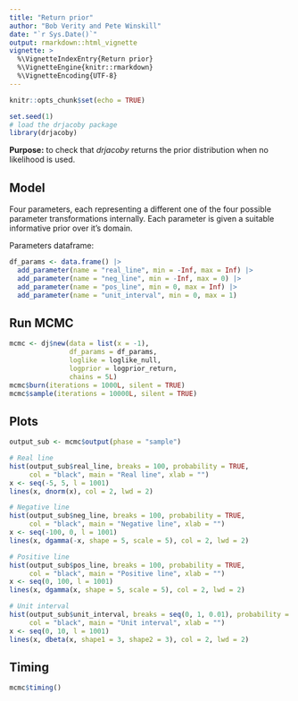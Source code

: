 ---
title: "Return prior"
author: "Bob Verity and Pete Winskill"
date: "`r Sys.Date()`"
output: rmarkdown::html_vignette
vignette: >
  %\VignetteIndexEntry{Return prior}
  %\VignetteEngine{knitr::rmarkdown}
  %\VignetteEncoding{UTF-8}
---

```{r setup, include=FALSE}
knitr::opts_chunk$set(echo = TRUE)
```

```{r, echo = FALSE}
set.seed(1)
# load the drjacoby package
library(drjacoby)
```
**Purpose:** to check that *drjacoby* returns the prior distribution when no likelihood is used.

## Model

Four parameters, each representing a different one of the four possible parameter transformations internally. Each parameter is given a suitable informative prior over it's domain.

Parameters dataframe:

```{r}
df_params <- data.frame() |>
  add_parameter(name = "real_line", min = -Inf, max = Inf) |>
  add_parameter(name = "neg_line", min = -Inf, max = 0) |>
  add_parameter(name = "pos_line", min = 0, max = Inf) |>
  add_parameter(name = "unit_interval", min = 0, max = 1)
```

## Run MCMC

```{r}
mcmc <- dj$new(data = list(x = -1),
               df_params = df_params,
               loglike = loglike_null,
               logprior = logprior_return,
               chains = 5L)
mcmc$burn(iterations = 1000L, silent = TRUE)
mcmc$sample(iterations = 10000L, silent = TRUE)
```

## Plots

```{r, fig.width=6, fig.height=5}
output_sub <- mcmc$output(phase = "sample")

# Real line
hist(output_sub$real_line, breaks = 100, probability = TRUE,
     col = "black", main = "Real line", xlab = "")
x <- seq(-5, 5, l = 1001)
lines(x, dnorm(x), col = 2, lwd = 2)

# Negative line
hist(output_sub$neg_line, breaks = 100, probability = TRUE,
     col = "black", main = "Negative line", xlab = "")
x <- seq(-100, 0, l = 1001)
lines(x, dgamma(-x, shape = 5, scale = 5), col = 2, lwd = 2)

# Positive line
hist(output_sub$pos_line, breaks = 100, probability = TRUE,
     col = "black", main = "Positive line", xlab = "")
x <- seq(0, 100, l = 1001)
lines(x, dgamma(x, shape = 5, scale = 5), col = 2, lwd = 2)

# Unit interval
hist(output_sub$unit_interval, breaks = seq(0, 1, 0.01), probability = TRUE,
     col = "black", main = "Unit interval", xlab = "")
x <- seq(0, 10, l = 1001)
lines(x, dbeta(x, shape1 = 3, shape2 = 3), col = 2, lwd = 2)
```

## Timing

```{r}
mcmc$timing()
```
